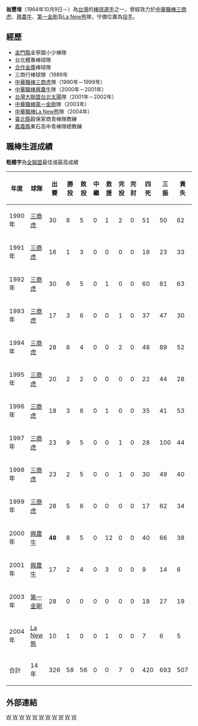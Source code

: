 {{blpsources|time=2022-05-12}}{{Infobox CPBL player|
bgcolor1=#1c2841|
bgcolor2=#6d7380|
textcolor1=#FFF200|
textcolor2=#FFF200|
name=翁豐堉|
image=|
width=100|
birthdate={{bya|1964}}|
birthplace={{ROC|福建省}}[[金門縣|金門縣]]|
nationality={{ROC}}|
position=投手|
team=|
number=|
bats=右|
throws=右|
debutdate=3月18日|
debutyear=1990年|
debutteam=三商虎|
statyear=2008年2月|
stat1label=勝投－敗投|
stat1value=58－56|
stat2label=[[三振|三振]]－[[四死球|四死]]|
stat2value=693－420|
stat3label=[[防禦率|防禦率]]|
stat3value=4.12|
awards=<nowiki></nowiki>
*2000年 [[中華職棒最佳進步獎|中華職棒最佳進步獎]]|
teams=<nowiki></nowiki>
*[[三商虎|三商虎]]隊（1990年－1999年） 
*[[興農牛|興農牛]]隊（2000年－2001年） 
*[[第一金剛|第一金剛]]隊→[[La_New熊|La New熊]]隊（2003年－2004年）
}}
'''翁豐堉'''（1964年10月9日－）為[[台灣|台灣]]的[[棒球|棒球]][[選手|選手]]之一，曾經效力於[[中華職棒|中華職棒]][[三商虎|三商虎]]、[[興農牛|興農牛]]、[[第一金剛|第一金剛]]及[[La_New熊|La New熊]]隊，守備位置為[[投手|投手]]。

==經歷==
*[[金門縣|金門縣]]金寧國小少棒隊 
*台北體專棒球隊 
*[[合作金庫|合作金庫]]棒球隊 
*三商行棒球隊（1989年
*[[中華職棒|中華職棒]][[三商虎|三商虎]]隊（1990年－1999年） 
*[[中華職棒|中華職棒]][[興農牛|興農牛]]隊（2000年－2001年） 
*[[台灣大聯盟|台灣大聯盟]][[台北太陽|台北太陽]]隊（2001年－2002年） 
*[[中華職棒|中華職棒]][[第一金剛|第一金剛]]隊（2003年） 
*[[中華職棒|中華職棒]][[La_New熊|La New熊]]隊（2004年） 
*[[新北市|臺北縣]]穀保家商青棒隊教練 
*[[嘉義縣|嘉義縣]]東石高中青棒隊總教練 
==職棒生涯成績==
'''粗體字'''為[[中華職棒|全聯盟]]最佳或最高成績
{|border=1 width="800px"
|- align=middle 
!年度!!球隊!!出賽!!勝投!!敗投!!中繼!!救援!!完投!!完封!!四死!!三振!!責失!!投球局數!!防禦率
|- align="center"
|1990年||[[三商虎|三商虎]]||30||8||5||0||1||2||0||51||50||62||105.1||5.29
|- align="center"
|1991年||[[三商虎|三商虎]]||16||1||3||0||0||0||0||18||23||33||51.0||5.82
|- align="center"
|1992年||[[三商虎|三商虎]]||30||6||5||0||1||0||0||60||81||63||124.0||4.57
|- align="center"
|1993年||[[三商虎|三商虎]]||17||3||6||0||0||1||0||37||47||30||75.2||3.57
|- align="center"
|1994年||[[三商虎|三商虎]]||28||8||4||0||0||2||0||48||89||52||124.1||3.76
|- align="center"
|1995年||[[三商虎|三商虎]]||20||2||2||0||0||0||0||22||44||28||74.1||3.39
|- align="center"
|1996年||[[三商虎|三商虎]]||18||3||6||0||1||0||0||35||41||53||87.2||5.44
|- align="center"
|1997年||[[三商虎|三商虎]]||23||9||5||0||0||1||0||28||100||44||123.0||3.22
|- align="center"
|1998年||[[三商虎|三商虎]]||23||2||5||0||0||1||0||30||49||40||73.0||4.93
|- align="center"
|1999年||[[三商虎|三商虎]]||28||5||6||0||0||0||0||17||62||34||83.0||3.69
|- align="center"
|2000年||[[興農牛|興農牛]]||'''48'''||8||5||0||12||0||0||40||66||38||108.2||3.15
|- align="center"
|2001年||[[興農牛|興農牛]]||17||2||4||0||3||0||0||9||14||6||25.1||2.13
|- align="center"
|2003年||[[第一金剛|第一金剛]]||28||0||0||0||0||0||0||18||27||19||40.1||4.24
|- align="center"
|2004年||[[La_New熊|La New熊]]||10||1||0||0||1||0||0||7||6||5||12.2||3.55
|- align=middle style="color:black; background-color:#008080"
!合計!!14年!!326||58||56||0||0||7||0||420||693||507||1108.1||4.12
|}
==外部連結==
{{start box}}
{{s-before|巧福<br>[[劉義傳|劉義傳]]}}
{{s-title|[[三商虎開幕戰先發投手|三商虎開幕戰先發投手]]|1994年<br>1998-1999年}}
{{s-after|[[涂鴻欽|涂鴻欽]]<br>球隊解散}}
{{s-before|[[吳俊億|吳俊億]]}}
{{s-title|[[中華職棒最佳進步獎|中華職棒最佳進步獎]]|2000年}}
{{s-after|[[謝承勳|謝承勳]]}}
{{end box}}

{{中華職棒最佳進步獎}}

[[Category:1964年出生|W]]
[[Category:在世人物|W]]
[[Category:台灣棒球運動員|W]]
[[Category:中華成棒隊選手|W]]
[[Category:三商虎隊球員|W]]
[[Category:興農牛隊球員|W]]
[[Category:第一金剛隊球員|W]]
[[Category:La_New熊隊球員|W]]
[[Category:中華職棒最佳進步獎得主|W]]
[[Category:金門縣人|W]]
[[Category:翁姓|W]]